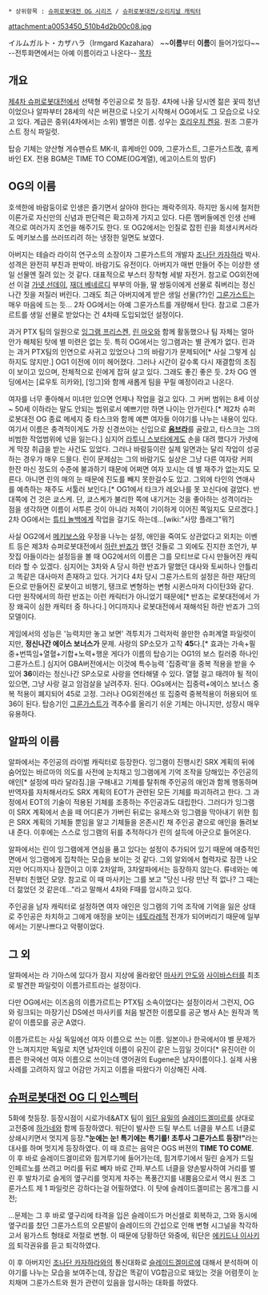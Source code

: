  * 상위항목 : [[슈퍼로봇대전 OG 시리즈]] / [[슈퍼로봇대전/오리지널 캐릭터]]

attachment:a0053450_510b4d2b00c08.jpg

イルムガルト・カザハラ（Irmgard Kazahara）
~~'''이름'''부터 '''이름'''이 들어가있다~~
--전투화면에서는 아예 이름이라고 나온다--
[[목차]]
== 개요 ==
[[제4차 슈퍼로봇대전]]에서 선택형 주인공으로 첫 등장. 4차에 나올 당시엔 젊은 꽃띠 청년이었으나 알파부터 28세의 삭은 버젼으로 나오기 시작해서 OG에서도 그 모습으로 나오고 있다. 계급은 중위(4차에서는 소위) 별명은 이름. 성우는 [[호리우치 켄유]]. 원조 그룬가스트 정식 파일럿.

탑승 기체는 양산형 게슈펜슈트 MK-Ⅱ, 휴케바인 009, 그룬가스트, 그룬가스트改, 휴케바인 EX.
전용 BGM은 TIME TO COME(OG계열), 에고이스트의 밤(F)
== OG의 이름 ==
호색한에 바람둥이로 인생은 즐기면서 살아야 한다는 쾌락주의자. 하지만 동시에 철저한 이론가로 자신만의 신념과 판단력은 확고하게 가지고 있다. 다른 멤버들에겐 인생 선배 격으로 여러가지 조언을 해주기도 한다. 또 OG2에서는 인질로 잡힌 린을 희생시켜서라도 메키보스를 쓰러뜨리려 하는 냉정한 일면도 보였다. 

아버지는 테슬라 라이히 연구소의 소장이자 그룬가스트의 개발자 [[조나단 카자하라]] 박사. 성격은 완전히 부친과 판박이. 바람기도 유전이다. 아버지가 매번 만들어 주는 이상한 생일 선물엔 질려 있는 것 같다. 대표적으로 부스터 장착형 세발 자전거. 참고로 OG외전에선 이걸 [[가넷 선데이]], [[재더 베네르디]] 부부의 아들, 딸 쌍둥이에게 선물로 줘버리는 정신나간 짓을 저질러 버린다. 그래도 최근 아버지에게 받은 생일 선물(??)인 [[그룬가스트]]는 매우 마음에 드는 듯... 2차 OG에서는 아예 그룬가스트를 개량해서 탄다. 참고로 그룬가르트를 생일 선물로 받았다는 건 4차때 도입되었던 설정이다.

과거 PTX 팀의 일원으로 [[잉그램 프리스켄]], [[린 마오]]와 함께 활동했으나 팀 자체는 얼마 안가 해체된 탓에 별 미련은 없는 듯. 특히 OG에서는 잉그램과는 별 관계가 없다. 린과는 과거 PTX팀의 인연으로 사귀고 있었으나 그의 바람기가 문제되어[* 사실 그렇게 심하지도 않지만.] OG1 이전에 이미 헤어졌다. 그러나 시간이 갈수록 다시 재결합의 조짐이 보이고 있으며, 전체적으로 린에게 잡혀 살고 있다. 그래도 좋긴 좋은 듯.
2차 OG 엔딩에서는 [료우토 히카와], [잉그]와 함께 새롭게 팀을 꾸릴 예정이라고 나온다.

여자를 너무 좋아해서 미녀만 있으면 언제나 작업을 걸고 있다. 그 커버 범위는 8세 이상 ~ 50세 이하라는 말도 안되는 범위로서 예쁘기만 하면 나이는 안가린다.[* 제2차 슈퍼로봇대전 OG 종료 메세지 중 타스크와 함께 예쁜 여자들 이야기를 나누는 내용이 있다. 여기서 이름은 충격적이게도 가장 신경쓰이는 신입으로 '''[[움브라]]'''를 골랐고, 타스크는 그의 비범한 작업범위에 넋을 잃는다.] 심지어 [[라투니 스보타]]에게도 손을 대려 했다가 가넷에게 막장 취급을 받는 사건도 있었다. 그러나 바람둥이란 실제 일면과는 달리 작업이 성공하는 경우가 매우 드믈다. 린이 문제삼는 그의 바람기도 실상은 그냥 다른 여자랑 커피 한잔 마신 정도의 수준에 불과하기 때문에 어쩌면 여자 꼬시는 데 별 재주가 없는지도 모른다. 아니면 린의 매의 눈 때문에 진도를 빼지 못한걸수도 있고. 그외에 타인의 연애사를 예측하는 재주도 서툴러 보인다.[* OG1에서 타크가 레오나를 못 꼬신다에 걸었다. 반대쪽에 건 것은 쿄스케. 단, 쿄스케가 불리한 쪽에 내기거는 것을 좋아하는 성격이라는 점을 생각하면 이름이 서투른 것이 아니라 저쪽이 기이하게 이어진 쪽일지도 모르겠다.] 2차 OG에서는 [[튜티 놀백]]에게 작업을 걸기도 하는데...[wiki:"사망 플래그"뭐?]

사실 OG2에서 [[메키보스]]와 우정을 나누는 설정, 애인을 죽여도 상관없다고 외치는 이벤트 등은 제3차 슈퍼로봇대전에서 [[하란 반죠]]가 했던 것들로 그 외에도 진지한 조언가, 부잣집 아들이라는 설정등을 볼 때 OG2에서의 이름은 그를 모티브로 다시 만들어진 캐릭터라 할 수 있겠다. 심지어는 3차와 A 당시 하란 반죠가 말했던 대사와 토씨하나 안틀리고 똑같은 대사마저 존재하고 있다. 거기다 4차 당시 그룬가스트의 설정은 하란 재단의 돈으로 만들어진 로봇이고 비행기, 탱크로 변형하는 변형 시퀸스마저 다이탄3와 같다. 다만 원작에서의 하란 반죠는 이런 캐릭터가 아니었기 때문에[* 반죠는 로봇대전에서 가장 왜곡이 심한 캐릭터 중 하나다.] 어디까지나 로봇대전에서 재해석된 하란 반죠가 그의 모델이다.

게임에서의 성능은 '능력치만 놓고 보면' 격투치가 그럭저럭 쓸만한 슈퍼계열 파일럿이지만, '''정신나간 에이스 보너스가''' 문제. 사랑의 SP소모가 고작 '''45'''다.[* 효과는 가속+필중+번뜩임+열혈+기합+노력+행운 게다가 이름의 탑승기는 OG1의 보스 킬러중 하나인 그룬가스트.] 심지어 GBA버전에서는 이것에 특수능력 '집중력'을 중복 적용을 받을 수 있어 '''36'''이라는 정신나간 SP소모로 사랑을 연타해댈 수 있다. 열혈 걸고 때려야 될 적이 있으면, 그냥 사랑 걸고 암검살을 날려주자. 된다. OGs에서는 집중력+에이스 보너스 중복 적용이 폐지되어 45로 고정. 그러나 OG외전에선 또 집중력 중복적용이 허용되어 또 36이 된다. 탑승기인 [[그룬가스트]]가 격추수를 올리기 쉬운 기체는 아니지만, 성장시 매우 유용하다.
== 알파의 이름 ==
알파에서는 주인공의 라이벌 캐릭터로 등장한다. 잉그램이 진행시킨 SRX 계획의 뒤에 숨어있는 바르마의 의도를 사전에 눈치채고 잉그램에게 기억 조작을 당해있는 주인공의 애인[* 설정에 따라 달라짐.]을 구해내고 기체를 탈취해 주인공의 애인과 함께 행동하며 반역자를 자처해서라도 SRX 계획의 EOT가 관련된 모든 기체를 파괴하려고 한다. 그 과정에서 EOT의 기술이 적용된 기체를 조종하는 주인공과도 대립한다. 그러다가 잉그램이 SRX 계획에서 손을 떼 어디론가 가버린 뒤로는 유제스와 잉그램을 막아내기 위한 힘은 SRX 계획의 기체들 뿐임을 알고 기체들을 온존시킨 채 주인공 곁으로 애인을 돌려보내 준다. 이후에는 스스로 잉그램의 뒤를 추적하다가 린의 설득에 아군으로 들어온다. 

알파에서는 린이 잉그램에게 연심을 품고 있다는 설정이 추가되어 있기 때문에 애증적인 면에서 잉그램에게 집착하는 모습을 보이는 것 같다. 그외 알외에서 협력자로 잠깐 나오지만 어디까지나 잠깐이고 이후 2차알파, 3차알파에서는 등장하지 않는다. 류네와는 예전부터 친했던 모양. 참고로 이 때 마사키는 그를 보고 "당신 나랑 만난 적 없나? 그 때는 더 젊었던 것 같은데..."라고 말해서 4차와 F때를 암시하고 있다.

주인공을 남자 캐릭터로 설정하면 여자 애인은 잉그램의 기억 조작에 기억을 잃은 상태로 주인공은 차치하고 그에게 애정을 보이는 [[네토라레]]적 전개가 되어버리기 때문에 일부에서는 기분나쁘다고 악평이었다.

== 그 외 ==
알파에서는 라 기아스에 있다가 잠시 지상에 올라왔던 [[마사키 안도]]와 [[사이바스터]]를 최초로 발견한 파일럿이 이름가르트라는 설정이다.

다만 OG에서는 이즈음의 이름가르트는 PTX팀 소속이었다는 설정이라서 그런지, OG와 링크되는 마장기신 DS에선 마사키를 처음 발견한 이름모를 공군 병사 A는 원작과 똑같이 이름모를 공군 A였다.

이름가르트는 사실 독일에선 여자 이름으로 쓰는 이름. 일본이나 한국에서야 별 문제가 안 느껴지지만 독일로 치면 남자인데 이름이 유진이 같은 느낌일 것이다[* 유진이란 이름은 한국에선 여자 이름으로 쓰이는데 영어권의 Eugene은 남자이름이다.]. 실제 사용 사례를 고려하지 않고 어감만 가지고 이름을 따왔다가 이상해진 사례.
== [[슈퍼로봇대전 OG 디 인스펙터]] ==
5화에 첫등장. 등장시점이 시로가네&ATX 팀이 [[워단 유밀]]의 [[슬레이드겔미르]]를 상대로 고전중에 [[하가네]]와 함께 등장하였다. 워단이 발사한 드릴 부스트 너클을 부스트 너클로 상쇄시키면서 멋지게 등장.'''"눈에는 눈! 특기에는 특기를! 초투사 그룬가스트 등장!"'''라는 대사를 하며 멋지게 등장하였다. 이 때 흐르는 음악은 OGS 버젼의 '''TIME TO COME'''. 이 후 바로 슬레이드겔미르와 힘겨루기에 들어가는데, 힘겨루기에서 밀린 슬게가 드릴 인페르노를 쓰려고 머리를 뒤로 빼자 바로 간파.부스트 너클을 양손발사하여 거리를 벌린 후 발차기로 슬게의 옆구리를 멋지게 차주는 폭풍간지를 내뿜음으로서 역시 원조 그룬가스트 제 1 파일럿은 강하다는걸 어필하였다. 이 탓에 슬레이드겔미르는 몸개그를 시전;

…문제는 그 후 바로 옆구리에 타격을 입은 슬레이드가 머신셀로 회복하고, 그와 동시에 옆구리를 찼던 그룬가스트의 오른발이 슬레이드의 간섭으로 인해 변형 시그널을 착각하고서 윙가스트 형태로 저절로 변형. 이 때문에 당황하던 와중에, 워단은 [[에키드나 이사키]]의 퇴각권유를 듣고 퇴각하였다.

이 후 아버지인 [[조나단 카자하라]]와의 통신대화로 [[슬레이드겔미르]]에 대해서 분석하며 이야기를 나누는 모습을 보여주는데, 장갑은 똑같이 VG합금으로 돼있는 것을 어렴풋이 눈치채며 그룬가스트와 뭔가 관련이 있음을 암시하는 대화를 하였다.
